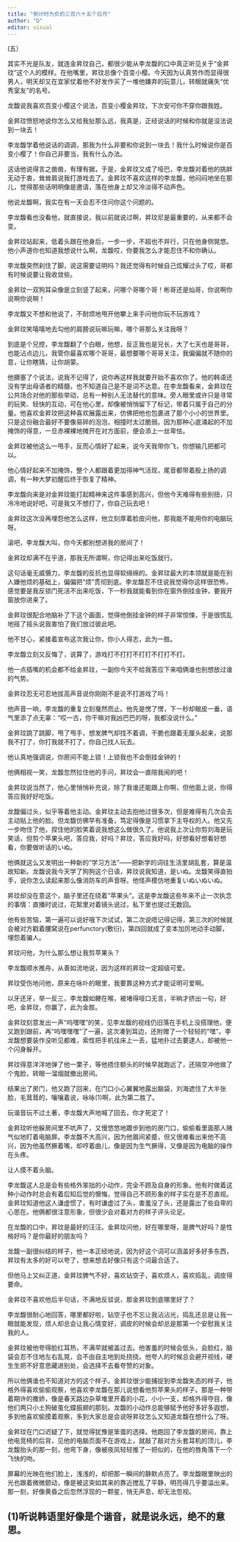 ```yaml
---
title: "倒计时为负的三百六十五个日月"
author: "D"
editor: visual
---
```

(五）

其实不光是队友，就连金昇玟自己，都很少能从李龙馥的口中真正听见关于“金昇玟”这个人的模样。在他嘴里，昇玟总像个百变小樱。今天因为认真劳作而显得很男人，明天却又在宜家仗着他不好发作买了一堆他嫌弃的玩意儿，转眼就痛失“优秀室友”的名号。

龙馥说我喜欢百变小樱这个说法，百变小樱金昇玟，下次安可你不穿你跟我姓。

金昇玟愤怒地说你怎么又给我扯那么远，我真是，正经说话的时候和你就是没法说到一块去！

李龙馥学着他说话的调调，那我为什么非要和你说到一块去！我什么时候说你是百变小樱了！你自己非要当，我有什么办法。

这话他说得言之凿凿，有理有据，于是，金昇玟又成了哑巴，李龙馥对着他的挑衅无动于衷，耸耸肩说我打游戏去了。金昇玟不喜欢这样的李龙馥，他闷闷地坐在那儿，觉得那些话明明像是邀请，落在他身上却又冷淡得不动声色。

他说龙馥啊，我实在有一天会忍不住问你这个问题的。

李龙馥看也没看他，就直接说，我以前就说过啊，昇玟尼是最重要的，从来都不会变。

金昇玟站起来，低着头跟在他身后，一步一步，不超也不并行，只在他身侧晃悠。他小声道你也知道我想说什么啊，龙馥哎，你要我怎么才能忍住不和你确认。

李龙馥突然刹住了脚，说这需要证明吗？我还觉得有时候自己炫耀过头了哎，哥都有时候说要让我收敛些。

金昇玟一双狗耳朵像是立刻竖了起来，问哪个哥哪个哥！彬哥还是灿哥，你说啊你说啊你说啊！

李龙馥又不想和他说了，不耐烦地甩开他攀上来手问他你玩不玩游戏？

金昇玟笑嘻嘻地去勾他的肩膀说玩嘛玩嘛，哪个哥那么关注我呀？

到底是个兄控，李龙馥翻了个白眼，他想，反正我也是兄长，大了七天也是哥哥，也能沾点边儿，我管你最喜欢哪个哥哥，最想要哪个哥哥关注，我偏偏就不随你的意，让你瞎猜，让你胡蒙。

他搪塞了个说法，说我不记得了，说你再这样我就要开始不喜欢你了。他的韩语还没有学出母语者的精髓，也不知道自己是不是词不达意。在李龙馥看来，金昇玟在公共场合对他的那些举动，总有一种别人无法替代的意味。旁人眼里或许只是寻常的玩笑、轻快的互动，可在他心里，却像被悄悄留下了标记，带着只属于自己的分量。他喜欢金昇玟把这种喜欢展露出来，仿佛把他也包裹进了那个小小的世界里。只是这份融合最好不要像易碎的泡泡，相撞时太过脆弱。因为那种心底涌起的不加掩饰的得意，一旦赤裸裸地摊开在对方面前，便会添上一丝卑怯。

金昇玟被他这么一甩手，反而心情好了起来，说今天我带你飞，你想输几把都可以。

他心情好起来不加掩饰，整个人都跟着更加得神气活现，尾音都带着股上扬的调调，有一种大梦初醒后终于恢复了精神。

李龙馥向来是对金昇玟能打起精神来这件事感到高兴，但他今天难得有些别扭，只冷冷地说好吧，可是我又不想打了，你自己玩去吧！

金昇玟这次没再埋怨他怎么这样，他立刻厚着脸皮问他，那我能不能用你的电脑玩呀。

滚吧，李龙馥大叫，你今天都别想进我的房间了！

金昇玟却满不在乎道，那我无所谓啊，你记得出来吃饭就行。

这句话毫无威慑力，李龙馥的反抗也显得软绵绵的。金昇玟最大的本领就是能在别人嫌他烦的基础上，偏偏把“烦”贯彻到底。李龙馥忍不住说我觉得你这样很恐怖，感觉要是我反锁门死活不出来吃饭，下一秒我就能看到你在窗外倒挂金钟，要我开窗放你进来了。

金昇玟很配合地脑补了下这个画面，觉得他倒挂金钟的样子非常惊悚，于是很慌乱地摇了摇头说我害怕了我们放过彼此吧。

他不甘心，紧接着宣布这次我让你，你小人得志，此为一胜。

李龙馥立刻又反悔了，说算了，游戏打不打打不打打不打打不打。

他一点插嘴的机会都不给金昇玟，一副你今天不给我答应下来咱俩谁也别想放过谁的气势。

金昇玟忍无可忍地拔高声音说你刚刚不是说不打游戏了吗！

他声音一响，李龙馥的重复立刻戛然而止。他先是愣了愣，下一秒却眼皮一垂，语气里添了点无辜：“哎一古，你干嘛对我凶巴巴的呀，我都没说什么。”

金昇玟跳了跳脚，甩了甩手，想发脾气却找不着调，干脆也跟着无厘头起来，说那我不打了，你打我就不打了，你自己找人玩去。

他认真地强调说，你房间不能上锁！上锁我也不会倒挂金钟的！

他俩相视一笑，龙馥忽然拉住他的手问，昇玟会一直陪我闹的吧！

金昇玟说当然了，他心里悄悄补充说，除了我谁还能跟上你啊，但他面上说，你得答应我好好吃饭。

龙馥偏过头，似乎等着他主动。金昇玟主动去抱他过很多次，但是难得有几次会去主动贴上他的脸。但龙馥仿佛早有准备，笃定得像是习惯拿下主导权的人。他又先一步吻住了他，捏住他的脸笑着说我想这么做很久了。他说我上次让你剪刘海是玩笑话，但剪个苹果头吧，答应我，好吗？昇玟，答应我好吗，好想看好想看好想看，你要做听话的いぬ。

他俩就这么又发明出一种新的“学习方法”——把新学的词往生活里胡乱套，算是温故知新。龙馥说我今天学了狗狗这个日语，昇玟说我知道，是いぬ。龙馥笑得直拍手，说你怎么读起来那么像消防车的声音呀。他怪声模仿地重复いぬいぬいぬ。

昇玟却没在意这个，脑子里还在绕着“苹果头”。这是李龙馥这些年来不止一次执念的事情：直播时说过，花絮里对着镜头说过，私下里也提过无数回。

他有些苦恼，第一遍可以说好哦下次试试，第二次说唔记得记得，第三次的时候就会被对方戳着腰窝说在perfunctory(敷衍)，第四回就成了变本加厉地动手动脚，埋怨着骗人。

昇玟问他，为什么那么想让我剪苹果头？

李龙馥顺水推舟，从善如流地说，因为这样的昇玟一定超级可爱。

昇玟受伤地问他，原来在咏卟的眼里，我要靠这种方式才能证明可爱啊。

以牙还牙，举一反三，李龙馥如鲠在喉，被堵得哑口无言，半晌才挤出一句，好吧，金昇玟，你赢了，此为金胜。

金昇玟刻意发出一声“呜嘿嘿”的笑，见李龙馥的视线仍旧落在手机上没搭理他，便又跑到跟前，再“呜嘿嘿嘿”了一遍，这次凑到耳边，还附赠了一个轻轻的“嘿”。李龙馥想要装作没听见都难，索性把手机往床上一丢，猛地扑过去要逮人，却被他一个闪身躲开。

昇玟得意洋洋地弹了他一栗子，等他捂住额头的时候早就跑远了，还隔空冲他做了个鬼脸，转眼一溜烟就撤出房间。

结果出了房门，他又跑了回来，在门口小心翼翼地露出脑袋，刘海遮住了大半张脸，毛茸茸的，嚷嚷着说，咏咏(1)啊，此为第二胜了。

玩谐音玩不过土著，李龙馥大声地喊了回去，你才死定了！

金昇玟听他躲房间里不吭声了，又慢悠悠地踱步到他的房门口，偷偷看里面那人赌气似地盯着电脑屏。李龙馥不大高兴，因为他眉间紧蹙，但又很难看出来他不高兴，因为他虽然撅着嘴，却哼着曲儿，像是因为生气撅得，又像是因为电脑的操作在头疼。

让人摸不着头脑。

李龙馥这人总是会有些格外笨拙的小动作，完全不顾及自身的形象。他有时做着这种小动作时总会有着后知后觉的懊悔，觉得自己不顾形象的样子实在是不忍直视。金昇玟知道他这人谦虚惯了，有时谦虚过了头，害羞没了头，还是露出了些自卑的心思在。他俩都很注意形象，但很少会对着对方的样子评头论足。

在龙馥的口中，昇玟是最好的汪汪。金昇玟问他，好在哪里呀，是脾气好吗？是性格好吗？是你最好的朋友吗？

龙馥一副很纠结的样子，他一本正经地说，因为好这个词可以涵盖好多好多东西，昇玟有太多的好可以夸了，想来想去好像只有这个词最合适了。

但他马上又纠正道，金昇玟脾气不好，喜欢钻空子，喜欢烦人，喜欢捣乱，调皮得要命。

金昇玟不喜欢他后半句话，不满地反驳说，那金昇玟到底哪里好了？

李龙馥很耐心地回答，哪里都好啦，钻空子也不忘让我沾沾光，捣乱还总是让我一眼就能发现，烦人却总会让我心情变好，调皮的时候会却总是那第一个安慰我关注我的人。

金昇玟被他夸得脸红耳热，不满早就被盖过去。他害羞的时候会低头，会脸红，脑袋会忍不住地左右乱晃，会不由自主地到处挠挠。他夸人的时候总会避开视线，硬生生把不好意思藏进别处，会选择不去看夸赞的对象。

所以他俩谁也不知道对方的这个样子。金昇玟很少能捕捉到李龙馥失态的样子，他格外得喜欢偷偷观察，他喜欢李龙馥在那儿说想看他剪苹果头的样子。那是一种带着期许的撒娇，像是春天路边杂草堆里开着的小花，小小一支，却格外得夺目，像他们两只小土狗破茧化蝶振翅的那刻。龙馥的小动作总能够赋予他好多好多遐想，多到他喜欢偷摸着观察，多到大家总是会说呀昇玟怎么又知道龙馥在想什么了呀。

金昇玟在门口迟疑了下，就觉得犹豫是笨蛋的选择。他跑回了李龙馥的房间，靠上他电竞椅的后背，见他的电脑页面不在游戏上，就敲了敲对方头套耳机的顶儿，李龙馥抬头的那一刻，他弯下身，像被夜风轻轻推了一把似的，在他的唇角落下一个飞快的吻。

屏幕的光映在他们脸上，浅浅的，却把那一瞬间的静默点亮了。李龙馥眼里映出的光也跟着微微颤动，像是被这突如其来的靠近搅乱了平静，明亮得几乎要溢出来。那一刻，好像黄昏之后忽然浮现的一颗星，悄无声息，却无法忽视。

(1)听说韩语里好像是个谐音，就是说永远，绝不的意思。
---
